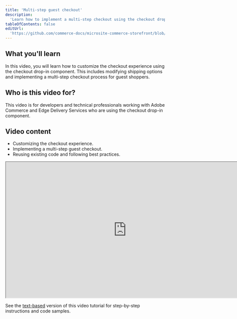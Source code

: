 ```yaml
---
title: 'Multi-step guest checkout'
description:
  'Learn how to implement a multi-step checkout using the checkout drop-in component.'
tableOfContents: false
editUrl:
  'https://github.com/commerce-docs/microsite-commerce-storefront/blob/api-playground/src/pages/videos/customize-cart.astro'
---
```



  
  <h2>What you'll learn</h2>

  <p>
    In this video, you will learn how to customize the checkout experience using the checkout
    drop-in component. This includes modifying shipping options and implementing a multi-step
    checkout process for guest shoppers.
  </p>

  <h2>Who is this video for?</h2>

  <p>
    This video is for developers and technical professionals working with Adobe Commerce and Edge
    Delivery Services who are using the checkout drop-in component.
  </p>

  <h2>Video content</h2>

  <ul>
    <li>Customizing the checkout experience.</li>
    <li>Implementing a multi-step guest checkout.</li>
    <li>Reusing existing code and following best practices.</li>
  </ul>

  <p>
    <iframe
      width="760"
      height="430"
      src="https://video.tv.adobe.com/v/3442650?learn=on"
      allow="accelerometer; autoplay; clipboard-write; encrypted-media; gyroscope; picture-in-picture"
      allowfullscreen></iframe>
  </p>

  <div style="max-width: 760px;">
    <Aside type="note" title="Looking for the documentation?">
      See the <a
        href="https://experienceleague.adobe.com/developer/commerce/storefront/dropins/checkout/tutorials/multi-step/">text-based</a> version of this video tutorial for step-by-step instructions and code samples.
    </Aside>
  </div>
